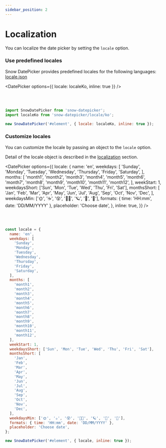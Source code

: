 ```yaml
---
sidebar_position: 2
---
```



# Localization

You can localize the date picker by setting the `locale` option.

### Use predefined locales

Snow DatePicker provides predefined locales for the following languages:
[locale.json](https://github.com/janghye0k/snow-datepicker/blob/main/src/locale.json)

<DatePicker options={{ locale: localeKo, inline: true }} />

<br />
<br />

```javascript
import SnowDatePicker from 'snow-datepicker';
import localeKo from 'snow-datepicker/locale/ko';

new SnowDatePicker('#element', { locale: localeKo, inline: true });
```

### Customize locales

You can customize the locale by passing an object to the `locale` option.

Detail of the locale object is described in the [localization](../documentations/options/localization.mdx) section.

<DatePicker
  options={{
    locale: {
      name: 'en',
      weekdays: [
        'Sunday',
        'Monday',
        'Tuesday',
        'Wednesday',
        'Thursday',
        'Friday',
        'Saturday',
      ],
      months: [
        'month1',
        'month2',
        'month3',
        'month4',
        'month5',
        'month6',
        'month7',
        'month8',
        'month9',
        'month10',
        'month11',
        'month12',
      ],
      weekStart: 1,
      weekdaysShort: ['Sun', 'Mon', 'Tue', 'Wed', 'Thu', 'Fri', 'Sat'],
      monthsShort: [
        'Jan',
        'Feb',
        'Mar',
        'Apr',
        'May',
        'Jun',
        'Jul',
        'Aug',
        'Sep',
        'Oct',
        'Nov',
        'Dec',
      ],
      weekdaysMin: ['🌞', '☕', '😵', '👧🏻', '🪐', '🎅', '👻'],
      formats: { time: 'HH:mm', date: 'DD/MM/YYYY' },
      placeholder: 'Choose date',
    },
    inline: true,
  }}
/>

<br />
<br />

```javascript
const locale = {
  name: 'en',
  weekdays: [
    'Sunday',
    'Monday',
    'Tuesday',
    'Wednesday',
    'Thursday',
    'Friday',
    'Saturday',
  ],
  months: [
    'month1',
    'month2',
    'month3',
    'month4',
    'month5',
    'month6',
    'month7',
    'month8',
    'month9',
    'month10',
    'month11',
    'month12',
  ],
  weekStart: 1,
  weekdaysShort: ['Sun', 'Mon', 'Tue', 'Wed', 'Thu', 'Fri', 'Sat'],
  monthsShort: [
    'Jan',
    'Feb',
    'Mar',
    'Apr',
    'May',
    'Jun',
    'Jul',
    'Aug',
    'Sep',
    'Oct',
    'Nov',
    'Dec',
  ],
  weekdaysMin: ['🌞', '☕', '😵', '👧🏻', '🪐', '🎅', '👻'],
  formats: { time: 'HH:mm', date: 'DD/MM/YYYY' },
  placeholder: 'Choose date',
};

new SnowDatePicker('#element', { locale, inline: true });
```
